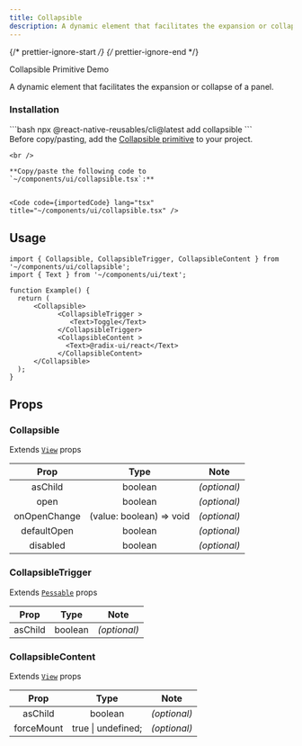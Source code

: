```yaml
---
title: Collapsible
description: A dynamic element that facilitates the expansion or collapse of a panel.
---
```


{/* prettier-ignore-start */}
{/* prettier-ignore-end */}


<LinkButton href="https://rn-primitives.vercel.app/collapsible">
  Collapsible Primitive
</LinkButton>
<LinkButton target="_blank" href="https://rnr-showcase.vercel.app/collapsible">
  Demo
</LinkButton>

<br />

A dynamic element that facilitates the expansion or collapse of a panel.

### Installation

<Tabs>
  <TabItem label='CLI'> 
    ```bash
    npx @react-native-reusables/cli@latest add collapsible
    ```
  </TabItem>
  <TabItem label='Manual'>
    <Aside type="tip" title="Dependency">
        Before copy/pasting, add the <a href="https://rn-primitives.vercel.app/collapsible" className='text-white font-bold'>Collapsible primitive</a> to your project.
    </Aside>

    <br />

    **Copy/paste the following code to `~/components/ui/collapsible.tsx`:**


    <Code code={importedCode} lang="tsx" title="~/components/ui/collapsible.tsx" />
  </TabItem>
</Tabs>

## Usage

```tsx
import { Collapsible, CollapsibleTrigger, CollapsibleContent } from '~/components/ui/collapsible';
import { Text } from '~/components/ui/text';

function Example() {
  return (
      <Collapsible>
            <CollapsibleTrigger >
               <Text>Toggle</Text>
            </CollapsibleTrigger>
            <CollapsibleContent >
              <Text>@radix-ui/react</Text>
            </CollapsibleContent>
      </Collapsible>
  );
}
```

## Props

### Collapsible

Extends [`View`](https://reactnative.dev/docs/view#props) props

|     Prop     |           Type           |     Note     |
| :----------: | :----------------------: | :----------: |
|   asChild    |         boolean          | _(optional)_ |
|     open     |         boolean          | _(optional)_ |
| onOpenChange | (value: boolean) => void | _(optional)_ |
| defaultOpen  |         boolean          | _(optional)_ |
|   disabled   |         boolean          | _(optional)_ |

### CollapsibleTrigger

Extends [`Pessable`](https://reactnative.dev/docs/pressable#props) props

|   Prop   |  Type   |     Note     |
| :------: | :-----: | :----------: |
| asChild  | boolean | _(optional)_ |

### CollapsibleContent

Extends [`View`](https://reactnative.dev/docs/view#props) props

|    Prop    |        Type        |     Note     |
| :--------: | :----------------: | :----------: |
|  asChild   |      boolean       | _(optional)_ |
| forceMount | true \| undefined; | _(optional)_ |
